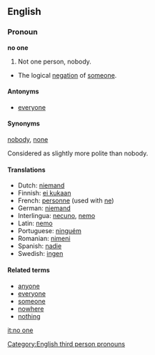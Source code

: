 ==English==
=== Pronoun ===

'''no one'''

#Not one person, nobody.
*The logical [[negation]] of [[someone]].

==== Antonyms ====
*[[everyone]]

==== Synonyms ====
[[nobody]], [[none]]

Considered as slightly more polite than nobody.

==== Translations ====
*Dutch: [[niemand]]
*Finnish: [[ei kukaan]]
*French: [[personne]] (used with [[ne]])
*German: [[niemand]]
*Interlingua: [[necuno]], [[nemo]]
*Latin: [[nemo]]
*Portuguese: [[ninguém]]
*Romanian: [[nimeni]]
*Spanish: [[nadie]]
*Swedish: [[ingen]]

====Related terms====
*[[anyone]]
*[[everyone]]
*[[someone]]
*[[nowhere]]
*[[nothing]]

[[Category:English third person pronouns]]

[[it:no one]]